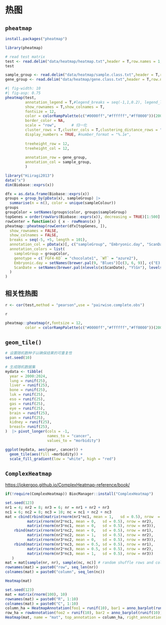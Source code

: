 # 热图

## `pheatmap`

```r
install.packages("pheatmap")
```

```r
library(pheatmap)
```

```r
# read test matrix
test <- read.delim("data/heatmap/heatmap.txt",header = T,row.names = 1,sep = "\t")
test

sample_group <- read.delim("data/heatmap/sample.class.txt",header = T,row.names = 1,sep = "\t")
gene_group <- read.delim("data/heatmap/gene.class.txt",header = T,row.names = 1,sep = "\t")
```

```r
#| fig-width: 10
#| fig-asp: 0.75
pheatmap(test,
         annotation_legend = T,#legend_breaks = seq(-1,1,0.2), legend_labels = seq(-1,1,0.2),
         show_rownames = T,show_colnames = T,
         fontsize = 12,
         color = colorRampPalette(c("#0000ff","#ffffff","#ff0000"))(200),
         border_color = NA,
         scale = "row",       # 归一化
         cluster_rows = T,cluster_cols = T,clustering_distance_rows = "correlation",
         display_numbers = TRUE, #number_format = "%.1e",
         
         treeheight_row = 12,
         treeheight_col = 12,
         
         annotation_row = gene_group,
         annotation_col = sample_group,
         )
```

```r
library("Hiiragi2013")
data("x")
dim(Biobase::exprs(x))

dfx = as.data.frame(Biobase::exprs(x))
groups = group_by(pData(x), sampleGroup) |>
  summarise(n = n(), color = unique(sampleColour))
groups
groupColor = setNames(groups$color, groups$sampleGroup)
topGenes = order(rowVars(Biobase::exprs(x)), decreasing = TRUE)[1:500]
rowCenter = function(x) { x - rowMeans(x) }
pheatmap::pheatmap(rowCenter(dfx[topGenes, ]), 
  show_rownames = FALSE, 
  show_colnames = FALSE, 
  breaks = seq(-5, +5, length = 101),
  annotation_col = pData(x)[, c("sampleGroup", "Embryonic.day", "ScanDate", "genotype") ],
  annotation_colors = list(
    sampleGroup = groupColor,
    genotype = c(`FGF4-KO` = "chocolate1", `WT` = "azure2"),
    Embryonic.day = setNames(brewer.pal(9, "Blues")[c(3, 6, 9)], c("E3.25", "E3.5", "E4.5")),
    ScanDate = setNames(brewer.pal(nlevels(x$ScanDate), "YlGn"), levels(x$ScanDate))
  )
)
```

## 相关性热图

```r
r <- cor(test,method = "pearson",use = "pairwise.complete.obs")

r

pheatmap::pheatmap(r,fontsize = 12,
         color = colorRampPalette(c("#0000ff","#ffffff","#ff0000"))(200),)
```

## `geom_tile()`

```r
# 设置随机数种子以确保结果的可重复性  
set.seed(10)  
  
# 生成随机数据集  
mydata <- tibble(  
  year = 2000:2024,  
  lung = runif(25),  
  liver = runif(25), 
  bone = runif(25),  
  luk = runif(25),  
  eso = runif(25),  
  gas = runif(25),   
  eye = runif(25),  
  brain = runif(25),  
  pan = runif(25),  
  kidney = runif(25),  
  breast= runif(25),  
)  |> pivot_longer(cols = -1,
                   names_to = "cancer",
                   values_to = "morbidity")

ggplot(mydata, aes(year, cancer)) +  
  geom_tile(aes(fill =morbidity)) +  
  scale_fill_gradient(low = "white", high = "red")
```

## `ComplexHeatmap`

<https://jokergoo.github.io/ComplexHeatmap-reference/book/>

```r
if(!require(ComplexHeatmap)) BiocManager::install("ComplexHeatmap")

```

```r
set.seed(123)
nr1 = 4; nr2 = 8; nr3 = 6; nr = nr1 + nr2 + nr3
nc1 = 6; nc2 = 8; nc3 = 10; nc = nc1 + nc2 + nc3
mat = cbind(rbind(matrix(rnorm(nr1*nc1, mean = 1,   sd = 0.5), nrow  = nr1),
          matrix(rnorm(nr2*nc1, mean = 0,   sd = 0.5), nrow = nr2),
          matrix(rnorm(nr3*nc1, mean = 0,   sd = 0.5), nrow = nr3)),
    rbind(matrix(rnorm(nr1*nc2, mean = 0,   sd = 0.5), nrow = nr1),
          matrix(rnorm(nr2*nc2, mean = 1,   sd = 0.5), nrow = nr2),
          matrix(rnorm(nr3*nc2, mean = 0,   sd = 0.5), nrow = nr3)),
    rbind(matrix(rnorm(nr1*nc3, mean = 0.5, sd = 0.5), nrow = nr1),
          matrix(rnorm(nr2*nc3, mean = 0.5, sd = 0.5), nrow = nr2),
          matrix(rnorm(nr3*nc3, mean = 1,   sd = 0.5), nrow = nr3))
   )
mat = mat[sample(nr, nr), sample(nc, nc)] # random shuffle rows and columns
rownames(mat) = paste0("row", seq_len(nr))
colnames(mat) = paste0("column", seq_len(nc))

```

```r
Heatmap(mat)
```

```r
set.seed(123)
mat = matrix(rnorm(100), 10)
rownames(mat) = paste0("R", 1:10)
colnames(mat) = paste0("C", 1:10)
column_ha = HeatmapAnnotation(foo1 = runif(10), bar1 = anno_barplot(runif(10)))
row_ha = rowAnnotation(foo2 = runif(10), bar2 = anno_barplot(runif(10)))
Heatmap(mat, name = "mat", top_annotation = column_ha, right_annotation = row_ha)
```
